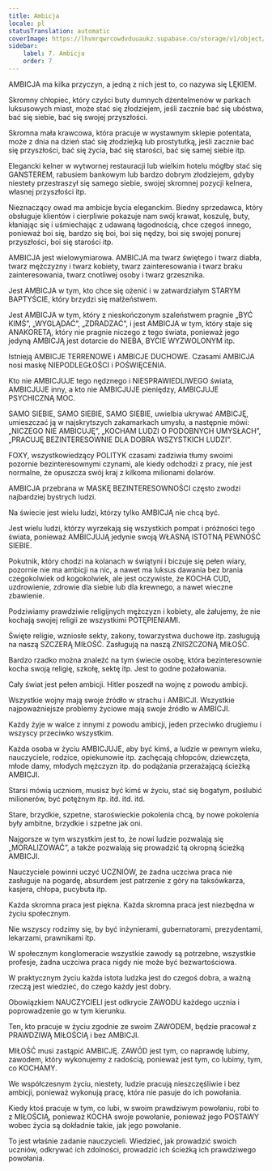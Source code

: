 ```yaml
---
title: Ambicja
locale: pl
statusTranslation: automatic
coverImage: https://lhvmrqwrcowdvduuaukz.supabase.co/storage/v1/object/public/strapi-uploads/small_cover-educacion-fundamental.webp-2d51a7828a2b1309555be27f7e2a61a0.webp
sidebar:
    label: 7. Ambicja
    order: 7
---
```

AMBICJA ma kilka przyczyn, a jedną z nich jest to, co nazywa się LĘKIEM.

Skromny chłopiec, który czyści buty dumnych dżentelmenów w parkach luksusowych miast, może stać się złodziejem, jeśli zacznie bać się ubóstwa, bać się siebie, bać się swojej przyszłości.

Skromna mała krawcowa, która pracuje w wystawnym sklepie potentata, może z dnia na dzień stać się złodziejką lub prostytutką, jeśli zacznie bać się przyszłości, bać się życia, bać się starości, bać się samej siebie itp.

Elegancki kelner w wytwornej restauracji lub wielkim hotelu mógłby stać się GANSTEREM, rabusiem bankowym lub bardzo dobrym złodziejem, gdyby niestety przestraszył się samego siebie, swojej skromnej pozycji kelnera, własnej przyszłości itp.

Nieznaczący owad ma ambicje bycia eleganckim. Biedny sprzedawca, który obsługuje klientów i cierpliwie pokazuje nam swój krawat, koszulę, buty, kłaniając się i uśmiechając z udawaną łagodnością, chce czegoś innego, ponieważ boi się, bardzo się boi, boi się nędzy, boi się swojej ponurej przyszłości, boi się starości itp.

AMBICJA jest wielowymiarowa. AMBICJA ma twarz świętego i twarz diabła, twarz mężczyzny i twarz kobiety, twarz zainteresowania i twarz braku zainteresowania, twarz cnotliwej osoby i twarz grzesznika.

Jest AMBICJA w tym, kto chce się ożenić i w zatwardziałym STARYM BAPTYŚCIE, który brzydzi się małżeństwem.

Jest AMBICJA w tym, który z nieskończonym szaleństwem pragnie „BYĆ KIMŚ”, „WYGLĄDAĆ”, „ZDRADZAĆ”, i jest AMBICJA w tym, który staje się ANAKORETĄ, który nie pragnie niczego z tego świata, ponieważ jego jedyną AMBICJĄ jest dotarcie do NIEBA, BYCIE WYZWOLONYM itp.

Istnieją AMBICJE TERRENOWE i AMBICJE DUCHOWE. Czasami AMBICJA nosi maskę NIEPODLEGŁOŚCI i POŚWIĘCENIA.

Kto nie AMBICJUJE tego nędznego i NIESPRAWIEDLIWEGO świata, AMBICJUJE inny, a kto nie AMBICJUJE pieniędzy, AMBICJUJE PSYCHICZNĄ MOC.

SAMO SIEBIE, SAMO SIEBIE, SAMO SIEBIE, uwielbia ukrywać AMBICJĘ, umieszczać ją w najskrytszych zakamarkach umysłu, a następnie mówi: „NICZEGO NIE AMBICUJĘ”, „KOCHAM LUDZI O PODOBNYCH UMYSŁACH”, „PRACUJĘ BEZINTERESOWNIE DLA DOBRA WSZYSTKICH LUDZI”.

FOXY, wszystkowiedzący POLITYK czasami zadziwia tłumy swoimi pozornie bezinteresownymi czynami, ale kiedy odchodzi z pracy, nie jest normalne, że opuszcza swój kraj z kilkoma milionami dolarów.

AMBICJA przebrana w MASKĘ BEZINTERESOWNOŚCI często zwodzi najbardziej bystrych ludzi.

Na świecie jest wielu ludzi, którzy tylko AMBICJĄ nie chcą być.

Jest wielu ludzi, którzy wyrzekają się wszystkich pompat i próżności tego świata, ponieważ AMBICJUJĄ jedynie swoją WŁASNĄ ISTOTNĄ PEWNOŚĆ SIEBIE.

Pokutnik, który chodzi na kolanach w świątyni i biczuje się pełen wiary, pozornie nie ma ambicji na nic, a nawet ma luksus dawania bez brania czegokolwiek od kogokolwiek, ale jest oczywiste, że KOCHA CUD, uzdrowienie, zdrowie dla siebie lub dla krewnego, a nawet wieczne zbawienie.

Podziwiamy prawdziwie religijnych mężczyzn i kobiety, ale żałujemy, że nie kochają swojej religii ze wszystkimi POTĘPIENIAMI.

Święte religie, wzniosłe sekty, zakony, towarzystwa duchowe itp. zasługują na naszą SZCZERĄ MIŁOŚĆ. Zasługują na naszą ZNISZCZONĄ MIŁOŚĆ.

Bardzo rzadko można znaleźć na tym świecie osobę, która bezinteresownie kocha swoją religię, szkołę, sektę itp. Jest to godne pożałowania.

Cały świat jest pełen ambicji. Hitler poszedł na wojnę z powodu ambicji.

Wszystkie wojny mają swoje źródło w strachu i AMBICJI. Wszystkie najpoważniejsze problemy życiowe mają swoje źródło w AMBICJI.

Każdy żyje w walce z innymi z powodu ambicji, jeden przeciwko drugiemu i wszyscy przeciwko wszystkim.

Każda osoba w życiu AMBICJUJE, aby być kimś, a ludzie w pewnym wieku, nauczyciele, rodzice, opiekunowie itp. zachęcają chłopców, dziewczęta, młode damy, młodych mężczyzn itp. do podążania przerażającą ścieżką AMBICJI.

Starsi mówią uczniom, musisz być kimś w życiu, stać się bogatym, poślubić milionerów, być potężnym itp. itd. itd. itd.

Stare, brzydkie, szpetne, staroświeckie pokolenia chcą, by nowe pokolenia były ambitne, brzydkie i szpetne jak oni.

Najgorsze w tym wszystkim jest to, że nowi ludzie pozwalają się „MORALIZOWAĆ”, a także pozwalają się prowadzić tą okropną ścieżką AMBICJI.

Nauczyciele powinni uczyć UCZNIÓW, że żadna uczciwa praca nie zasługuje na pogardę, absurdem jest patrzenie z góry na taksówkarza, kasjera, chłopa, pucybuta itp.

Każda skromna praca jest piękna. Każda skromna praca jest niezbędna w życiu społecznym.

Nie wszyscy rodzimy się, by być inżynierami, gubernatorami, prezydentami, lekarzami, prawnikami itp.

W społecznym konglomeracie wszystkie zawody są potrzebne, wszystkie profesje, żadna uczciwa praca nigdy nie może być bezwartościowa.

W praktycznym życiu każda istota ludzka jest do czegoś dobra, a ważną rzeczą jest wiedzieć, do czego każdy jest dobry.

Obowiązkiem NAUCZYCIELI jest odkrycie ZAWODU każdego ucznia i poprowadzenie go w tym kierunku.

Ten, kto pracuje w życiu zgodnie ze swoim ZAWODEM, będzie pracował z PRAWDZIWĄ MIŁOŚCIĄ i bez AMBICJI.

MIŁOŚĆ musi zastąpić AMBICJĘ. ZAWÓD jest tym, co naprawdę lubimy, zawodem, który wykonujemy z radością, ponieważ jest tym, co lubimy, tym, co KOCHAMY.

We współczesnym życiu, niestety, ludzie pracują nieszczęśliwie i bez ambicji, ponieważ wykonują pracę, która nie pasuje do ich powołania.

Kiedy ktoś pracuje w tym, co lubi, w swoim prawdziwym powołaniu, robi to z MIŁOŚCIĄ, ponieważ KOCHA swoje powołanie, ponieważ jego POSTAWY wobec życia są dokładnie takie, jak jego powołanie.

To jest właśnie zadanie nauczycieli. Wiedzieć, jak prowadzić swoich uczniów, odkrywać ich zdolności, prowadzić ich ścieżką ich prawdziwego powołania.
